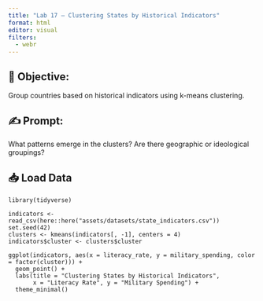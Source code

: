 ```yaml
---
title: "Lab 17 – Clustering States by Historical Indicators"
format: html
editor: visual
filters:
  - webr
---
```


## 🧭 Objective:  
Group countries based on historical indicators using k-means clustering.

## ✍️ Prompt:  
What patterns emerge in the clusters? Are there geographic or ideological groupings?

## 📥 Load Data
```webr-r.
library(tidyverse)

indicators <- read_csv(here::here("assets/datasets/state_indicators.csv"))
set.seed(42)
clusters <- kmeans(indicators[, -1], centers = 4)
indicators$cluster <- clusters$cluster

ggplot(indicators, aes(x = literacy_rate, y = military_spending, color = factor(cluster))) +
  geom_point() +
  labs(title = "Clustering States by Historical Indicators",
       x = "Literacy Rate", y = "Military Spending") +
  theme_minimal()
```


